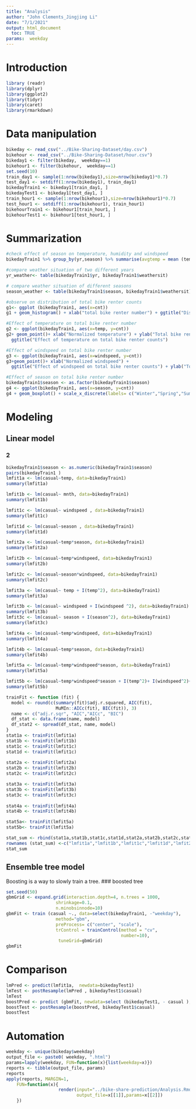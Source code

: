 ```yaml
---
title: "Analysis"
author: "John Clements_Jingjing Li"
date: "7/1/2021"
output: html_document
  toc: TRUE
params:  weekday
---
```

# Introduction  

```r
library (readr)
library(dplyr)
library(ggplot2)
library(tidyr)
library(caret)
library(rmarkdown)
```

# Data manipulation  
```r
bikeday <- read_csv("../Bike-Sharing-Dataset/day.csv")
bikehour <- read_csv("../Bike-Sharing-Dataset/hour.csv")
bikeday1 <- filter(bikeday,  weekday==1)
bikehour1 <- filter(bikehour,  weekday==1)
set.seed(10)
train_day1 <- sample(1:nrow(bikeday1),size=nrow(bikeday1)*0.7)
test_day1 <- setdiff(1:nrow(bikeday1), train_day1)
bikedayTrain1 <- bikeday1[train_day1, ]
bikedayTest1 <- bikeday1[test_day1, ]
train_hour1 <- sample(1:nrow(bikehour1),size=nrow(bikehour1)*0.7)
test_hour1 <- setdiff(1:nrow(bikehour1), train_hour1)
bikehourTrain1 <- bikehour1[train_hour1, ]
bikehourTest1 <- bikehour1[test_hour1, ]
```
# Summarization  
```r
#check effect of season on temperature, humidity and windspeed
bikedayTrain1 %>% group_by(yr,season) %>% summarise(avgtemp = mean (temp), sdtemp = sd (temp), avghum = mean(hum), sdhum = sd (hum), avgwindspd= mean(windspeed),sdwindspd=sd(windspeed) )

#compare weather situation of two different years
yr_weather<- table(bikedayTrain1$yr, bikedayTrain1$weathersit)

# compare weather situation of different seasons
season_weather <- table(bikedayTrain1$season, bikedayTrain1$weathersit)

#observe on distribution of total bike renter counts
g1<- ggplot (bikedayTrain1, aes(x=cnt))
g1 + geom_histogram() + xlab("total bike renter number") + ggtitle("Distribution of total bike renter counts")

#Effect of temperature on total bike renter number
g2 <- ggplot(bikedayTrain1, aes(x=temp, y=cnt))
g2+ geom_point()+ xlab("Normalized temperature") + ylab("Total bike renter number") + 
  ggtitle("Effect of temperature on total bike renter counts")

#Effect of windspeed on total bike renter number
g3 <- ggplot(bikedayTrain1, aes(x=windspeed, y=cnt))
g3+geom_point()+ xlab("Normalized windspeed") + 
  ggtitle("Effect of windspeed on total bike renter counts") + ylab("Total bike renter number")

#Effect of season on total bike renter number
bikedayTrain1$season <- as.factor(bikedayTrain1$season)
g4 <- ggplot(bikedayTrain1, aes(x=season, y=cnt))
g4 + geom_boxplot() + scale_x_discrete(labels= c("Winter","Spring","Summer","Fall")) + ylab("Total bike renter number") + ggtitle("Effect of season on total bike renter counts")
```
# Modeling
## Linear model 
### 2 
```r
bikedayTrain1$season <- as.numeric(bikedayTrain1$season)
pairs(bikedayTrain1 )
lmfit1a <- lm(casual~temp, data=bikedayTrain1)
summary(lmfit1a)

lmfit1b <- lm(casual~ mnth, data=bikedayTrain1)
summary(lmfit1b) 

lmfit1c <- lm(casual~ windspeed , data=bikedayTrain1)
summary(lmfit1c) 

lmfit1d <- lm(casual~season , data=bikedayTrain1)
summary(lmfit1d) 

lmfit2a <- lm(casual~temp*season, data=bikedayTrain1)
summary(lmfit2a)

lmfit2b <- lm(casual~temp*windspeed, data=bikedayTrain1)
summary(lmfit2b)

lmfit2c <- lm(casual~season*windspeed, data=bikedayTrain1)
summary(lmfit2c)

lmfit3a <- lm(casual~ temp + I(temp^2), data=bikedayTrain1)
summary(lmfit3a) 

lmfit3b <- lm(casual~ windspeed + I(windspeed ^2), data=bikedayTrain1)
summary(lmfit3b)
lmfit3c <- lm(casual~ season + I(season^2), data=bikedayTrain1)
summary(lmfit3c) 

lmfit4a <- lm(casual~temp*windspeed, data=bikedayTrain1)
summary(lmfit4a)

lmfit4b <- lm(casual~temp*season, data=bikedayTrain1)
summary(lmfit4b)

lmfit5a <- lm(casual~temp*windspeed*season, data=bikedayTrain1)
summary(lmfit5a)

lmfit5b <- lm(casual~temp*windspeed*season + I(temp^2)+ I(windspeed^2)+ I(season^2), data=bikedayTrain1)
summary(lmfit5b)

trainFit <- function (fit) {
  model <- round(c(summary(fit)$adj.r.squared, AIC(fit), 
                   MuMIn::AICc(fit), BIC(fit)), 3)
  name <- c("adj.r.sqr", "AIC","AICc", "BIC")
  df_stat <- data.frame(name, model)
  df_stat2 <- spread(df_stat, name, model)
}
stat1a <- trainFit(lmfit1a)
stat1b <- trainFit(lmfit1b)
stat1c <- trainFit(lmfit1c)
stat1d <- trainFit(lmfit1c)
  
stat2a <- trainFit(lmfit2a)
stat2b <- trainFit(lmfit2b)
stat2c <- trainFit(lmfit2c)

stat3a <- trainFit(lmfit3a)
stat3b <- trainFit(lmfit3b)
stat3c <- trainFit(lmfit3c)
    
stat4a <- trainFit(lmfit4a)        
stat4b <- trainFit(lmfit4b) 

stat5a<- trainFit(lmfit5a)
stat5b<- trainFit(lmfit5a)

stat_sum <- rbind(stat1a,stat1b,stat1c,stat1d,stat2a,stat2b,stat2c,stat3a,stat3b,stat3c,stat4a,stat4b,stat5a,stat5b)
rownames (stat_sum) <-c("lmfit1a","lmfit1b","lmfit1c","lmfit1d","lmfit2a","lmfit2b","lmfit2c", "lmfit3a","lmfit3b","lmfit3c","lmfit4a","lmfit4b","lmfit5a","lmfit5b") 
stat_sum 
```
## Ensemble tree model

Boosting is a way to slowly train a tree. 
### boosted tree 
```r
set.seed(50)
gbmGrid <- expand.grid(interaction.depth=4, n.trees = 1000,
                   shrinkage=0.1,
                   n.minobsinnode=10)
gbmFit <- train (casual ~., data=select(bikedayTrain1, -"weekday"),
                   method="gbm",
                   preProcess= c("center", "scale"),
                   trControl = trainControl(method = "cv",
                                            number=10),
                    tuneGrid=gbmGrid)
gbmFit 
```
# Comparison  
```r
lmPred <- predict(lmfit1a,  newdata=bikedayTest1)
lmTest <- postResample(lmPred , bikedayTest1$casual)
lmTest 
boostPred <- predict (gbmFit, newdata=select (bikedayTest1, - casual ), n.trees=1000)
boostTest <- postResample(boostPred, bikedayTest1$casual)
boostTest

```
# Automation
```r
weekday <- unique(bikeday$weekday)
output_file <- paste0( weekday, ".html")
params=lapply(weekday, FUN=function(x){list(weekday=x)})
reports <- tibble(output_file, params)
reports
apply(reports, MARGIN=1, 
    FUN=function(x){
                    render(input="../bike-share-prediction/Analysis.Rmd",
                           output_file=x[[1]],params=x[[2]])
    })
```

